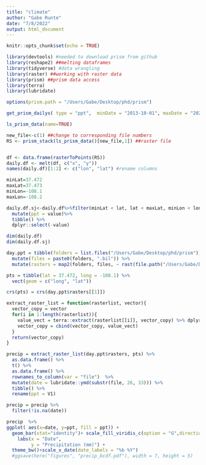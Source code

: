 ```yaml
---
title: "climate"
author: "Gabe Runte"
date: "7/8/2022"
output: html_document
---
```


```r
knitr::opts_chunk$set(echo = TRUE)

library(devtools) #needed to download prism from github
library(reshape2) ##melting dataframes
library(tidyverse) #data wrangling
library(raster) ##working with raster data
library(prism) ##prism data access
library(terra)
library(lubridate)

options(prism.path = "/Users/Gabe/Desktop/phd/prism")
```

```r
get_prism_dailys( type = "ppt",  minDate = "2013-10-01", maxDate = "2021-10-14", keepZip = FALSE)

ls_prism_data(name=TRUE)

new_file<-c(1) ##change to corresponding file numbers
RS <- prism_stack(ls_prism_data()[new_file,1]) ##raster file


df <- data.frame(rasterToPoints(RS))
daily.df <- melt(df, c("x", "y"))
names(daily.df)[1:2] <- c("lon", "lat") #rename columns
```

```r
minLat=37.472
maxLat=37.473
minLon=-108.1
maxLon=-108.2

daily.df.sj<-daily.df%>%filter(minLat < lat, lat < maxLat, minLon < lon, lon <maxLon)%>%
  mutate(ppt = value)%>%
  tibble() %>% 
  dplyr::select(-value)

dim(daily.df)
dim(daily.df.sj)
```
 

 
```r
day.ppt = tibble(folders = list.files("/Users/Gabe/Desktop/phd/prism")) %>% 
  mutate(files = paste0(folders, ".bil")) %>% 
  mutate(rasters = map2(folders, files, ~ rast(file.path("/Users/Gabe/Desktop/phd/prism", .x, .y))))
```

```r
pts = tibble(lat = 37.472, long = -108.1) %>% 
  vect(geom = c("long", "lat")) 

crs(pts) = crs(day.ppt$rasters[[1]])
```

```r
extract_raster_list = function(rasterlist, vector){
  vector_copy = vector
  for(i in 1:length(rasterlist)){
    value_vect = terra::extract(rasterlist[[i]], vector_copy) %>% dplyr::select(-ID)
    vector_copy = cbind(vector_copy, value_vect)
  }
  return(vector_copy)
}
```


```r
precip = extract_raster_list(day.ppt$rasters, pts) %>% 
  as.data.frame() %>% 
  t() %>% 
  as.data.frame() %>% 
  rownames_to_column(var = "file")  %>% 
  mutate(date = lubridate::ymd(substr(file, 26, 33))) %>% 
  tibble() %>% 
  rename(ppt = V1)

precip = precip %>% 
  filter(!is.na(date))
```


```r

precip  %>% 
ggplot( aes(x=date, y=ppt, fill = ppt)) +
  geom_bar(stat="identity")+ scale_fill_viridis_c(option = "G",direction = -1, name = "Precipitation (mm)") +
    labs(x = "Date",
         y = "Precipitation (mm)") +
  theme_bw()+scale_x_date(date_labels = "%b %Y")
  #ggsave(here("figures", "precip_bcdf.pdf"), width = 7, height = 5)
```



